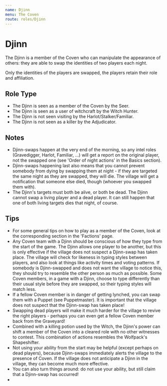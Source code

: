 ```yaml
---
name: Djinn
menu: The Coven
route: roles/Djinn
---
```


# Djinn

The Djinn is a member of the Coven who can manipulate the appearance of others: they are able to swap the identities of two players each night.

Only the identities of the players are swapped, the players retain their role and affiliation.

## Role Type

- The Djinn is seen as a member of the Coven by the Seer.
- The Djinn is seen as a user of witchcraft by the Witch Hunter.
- The Djinn is not seen visiting by the Harlot/Stalker/Familiar.
- The Djinn is not seen as a killer by the Adjudicator.

## Notes

- Djinn-swaps happen at the very end of the morning, so any intel roles (Gravedigger, Harlot, Familiar, ...) will get a report on the original player, not the swapped one (see 'Order of night actions' in the Basics section).
- Djinn-swaps happening last also means that you cannot prevent somebody from dying by swapping them at night - if they are targeted the same night as they are swapped, they will die. The village will get a notification that someone else died, though (whoever you swapped them with).
- The Djinn's targets must both be alive, or both be dead. The Djinn cannot swap a living player and a dead player. It can still happen that one of both living targets dies that night, of course.

## Tips

- For some general tips on how to play as a member of the Coven, look at the corresponding section in the 'Factions' page.
- Any Coven team with a Djinn should be conscious of how they type from the start of the game. The Djinn allows one player to be another, but this is only effective if the village does not suspect a Djinn-swap has taken place. The village will check for likeness in typing styles between players, and also look at things like activity times and voting patterns. If somebody is Djinn-swapped and does not want the village to notice this, they should try to resemble the other person as much as possible. Some Coven members, in a game with a Djinn, choose to type differently than their usual style before they are swapped, so their typing styles will match less.
- If a fellow Coven member is in danger of getting lynched, you can swap them with a Puppet (see Puppetmaster). It is important that the village does not suspect that the Djinn-swap has taken place!
- Swapping dead players will make it much harder for the village to revive the right players - perhaps you can even get a fellow Coven member back from the Graveyard!
- Combined with a killing potion used by the Witch, the Djinn's power can shift a member of the Coven into a cleared role with no other witnesses to contest. This combination of actions resembles the Wolfpack's Shapeshifter.
- Not using your ability from the start may be helpful (except perhaps on dead players), because Djinn-swaps immediately alerts the village to the presence of Coven. If the village does not anticipate a Djinn in the village, they can become much more effective.
- You can also turn things around: do not use your ability, but still claim that a Djinn-swap has occurred!
-
